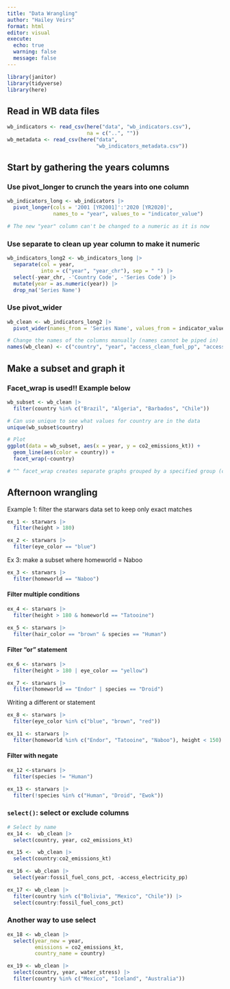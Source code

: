 ```yaml
---
title: "Data Wrangling"
author: "Hailey Veirs"
format: html
editor: visual
execute: 
  echo: true
  warning: false
  message: false
---
```


```r
library(janitor)
library(tidyverse)
library(here)
```

## Read in WB data files

```r
wb_indicators <- read_csv(here("data", "wb_indicators.csv"), 
                          na = c("..", ""))
wb_metadata <- read_csv(here("data", 
                             "wb_indicators_metadata.csv"))

```

## Start by gathering the years columns

### Use pivot_longer to crunch the years into one column

```r
wb_indicators_long <- wb_indicators |> 
  pivot_longer(cols = '2001 [YR2001]':'2020 [YR2020]', 
               names_to = "year", values_to = "indicator_value")

# The new "year" column can't be changed to a numeric as it is now
```

### Use separate to clean up year column to make it numeric

```r
wb_indicators_long2 <- wb_indicators_long |> 
  separate(col = year, 
           into = c("year", "year_chr"), sep = " ") |> 
  select(-year_chr, -'Country Code', -'Series Code') |> 
  mutate(year = as.numeric(year)) |>
  drop_na('Series Name')
```

### Use pivot_wider

```r
wb_clean <- wb_indicators_long2 |> 
  pivot_wider(names_from = 'Series Name', values_from = indicator_value)

# Change the names of the columns manually (names cannot be piped in)
names(wb_clean) <- c("country", "year", "access_clean_fuel_pp", "access_electricity_pp", "co2_emissions_kt", "fossil_fuel_cons_pct", "water_stress")

```

## Make a subset and graph it

### Facet_wrap is used!! Example below

```r
wb_subset <- wb_clean |> 
  filter(country %in% c("Brazil", "Algeria", "Barbados", "Chile"))

# Can use unique to see what values for country are in the data
unique(wb_subset$country)

# Plot
ggplot(data = wb_subset, aes(x = year, y = co2_emissions_kt)) + 
  geom_line(aes(color = country)) + 
  facet_wrap(~country)

# ^^ facet_wrap creates separate graphs grouped by a specified group (country in this case)
```

## Afternoon wrangling
Example 1: filter the starwars data set to keep only exact matches

```r
ex_1 <- starwars |> 
  filter(height > 180)
```

```r
ex_2 <- starwars |> 
  filter(eye_color == "blue")
```

Ex 3: make a subset where homeworld = Naboo


```r
ex_3 <- starwars |> 
  filter(homeworld == "Naboo")
```

#### Filter multiple conditions

```r
ex_4 <- starwars |> 
  filter(height > 180 & homeworld == "Tatooine")
```


```r
ex_5 <- starwars |> 
  filter(hair_color == "brown" & species == "Human")
```

#### Filter "or" statement

```r
ex_6 <- starwars |> 
  filter(height > 180 | eye_color == "yellow")
```

```r
ex_7 <- starwars |> 
  filter(homeworld == "Endor" | species == "Droid")
```

Writing a different or statement

```r
ex_8 <- starwars |>
  filter(eye_color %in% c("blue", "brown", "red"))
```

```r
ex_11 <- starwars |> 
  filter(homeworld %in% c("Endor", "Tatooine", "Naboo"), height < 150)
```

#### Filter with negate

```r
ex_12 <-starwars |> 
  filter(species != "Human")

ex_13 <- starwars |> 
  filter(!species %in% c("Human", "Droid", "Ewok"))
```


### `select()`: select or exclude columns

```r
# Select by name 
ex_14 <-  wb_clean |> 
  select(country, year, co2_emissions_kt)

ex_15 <-  wb_clean |> 
  select(country:co2_emissions_kt)

ex_16 <- wb_clean |> 
  select(year:fossil_fuel_cons_pct, -access_electricity_pp)
```

```r
ex_17 <- wb_clean |> 
  filter(country %in% c("Bolivia", "Mexico", "Chile")) |> 
  select(country:fossil_fuel_cons_pct)
```

### Another way to use  select

```r
ex_18 <- wb_clean |>
  select(year_new = year, 
         emissions = co2_emissions_kt, 
         country_name = country)

ex_19 <- wb_clean |> 
  select(country, year, water_stress) |> 
  filter(country %in% c("Mexico", "Iceland", "Australia"))

```


